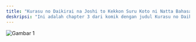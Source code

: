```yaml
---
title: "Kurasu no Daikirai na Joshi to Kekkon Suru Koto ni Natta Bahasa Indonesia Chapter 3 Bahasa Indonesia"
deskripsi: "Ini adalah chapter 3 dari komik dengan judul Kurasu no Daikirai na Joshi to Kekkon Suru Koto ni Natta Bahasa Indonesia."
---
```


![Gambar 1](https://cover.komiku.id/wp-content/uploads/2022/08/Manga-Kurasu-no-Daikirai-na-Joshi-to-Kekkon-Suru-Koto-ni-Natta.jpg?w=225&quality=60)
